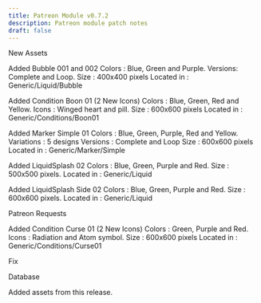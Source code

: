 ```yaml
---
title: Patreon Module v0.7.2
description: Patreon module patch notes
draft: false
---
```


New Assets

Added Bubble 001 and 002
Colors : Blue, Green and Purple.
Versions: Complete and Loop.
Size : 400x400 pixels
Located in : Generic/Liquid/Bubble

Added Condition Boon 01 (2 New Icons)
Colors : Blue, Green, Red and Yellow.
Icons : Winged heart and pill.
Size : 600x600 pixels
Located in : Generic/Conditions/Boon01

Added Marker Simple 01
Colors : Blue, Green, Purple, Red and Yellow.
Variations : 5 designs
Versions : Complete and Loop
Size : 600x600 pixels
Located in : Generic/Marker/Simple

Added LiquidSplash 02
Colors : Blue, Green, Purple and Red.
Size : 500x500 pixels.
Located in : Generic/Liquid

Added LiquidSplash Side 02
Colors : Blue, Green, Purple and Red.
Size : 600x600 pixels.
Located in : Generic/Liquid

Patreon Requests

Added Condition Curse 01 (2 New Icons)
Colors : Green, Purple and Red.
Icons : Radiation and Atom symbol.
Size : 600x600 pixels
Located in : Generic/Conditions/Curse01

Fix

Database

Added assets from this release.







